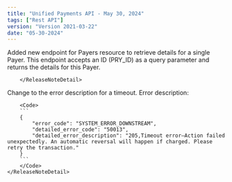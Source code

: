 ```yaml
---
title: "Unified Payments API - May 30, 2024"
tags: ["Rest API"]
version: "Version 2021-03-22"
date: "05-30-2024"
---
```


<ReleaseNoteSection title="Payers">
    <ReleaseNoteDetail type="added">
        Added new endpoint for Payers resource to retrieve details for a single Payer. This endpoint accepts an ID (PRY_ID) as a query parameter and returns the details for this Payer.

        </ReleaseNoteDetail>
</ReleaseNoteSection>

<ReleaseNoteSection title="Response Description">
    <ReleaseNoteDetail type="changed">
        Change to the error description for a timeout. Error description:

        <Code>
        ```
        {  
            "error_code": "SYSTEM_ERROR_DOWNSTREAM",  
            "detailed_error_code": "50013",  
            "detailed_error_description": "205,Timeout error—Action failed unexpectedly. An automatic reversal will happen if charged. Please retry the transaction."  
        }
        ```
        </Code>
    </ReleaseNoteDetail>
</ReleaseNoteSection>
